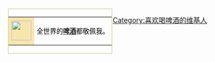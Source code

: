 <div style="float: left; border:solid #CC9 1px; margin: 1px;">
{| cellspacing="0" style="width: 238px; background: white;"
| style="width: 45px; height: 45px; background: #F6E6AE; text-align: center; font-size: 5pt; color: #0;" | '''[[File:Beer mug.svg|40px|center|]]'''
| style="font-size: 10pt; padding: 4pt; line-height: 1.25em; color: black;" |<div class="center">全世界的'''[[啤酒]]'''都敬佩我。</div>
|}</div>
<includeonly>[[Category:喜欢喝啤酒的维基人|{{PAGENAME}}]]</includeonly>
[[Category:喜欢喝啤酒的维基人]]